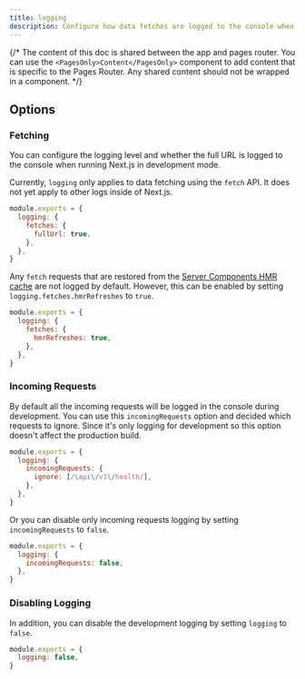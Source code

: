```yaml
---
title: logging
description: Configure how data fetches are logged to the console when running Next.js in development mode.
---
```


{/* The content of this doc is shared between the app and pages router. You can use the `<PagesOnly>Content</PagesOnly>` component to add content that is specific to the Pages Router. Any shared content should not be wrapped in a component. */}

## Options

### Fetching

You can configure the logging level and whether the full URL is logged to the console when running Next.js in development mode.

Currently, `logging` only applies to data fetching using the `fetch` API. It does not yet apply to other logs inside of Next.js.

```js filename="next.config.js"
module.exports = {
  logging: {
    fetches: {
      fullUrl: true,
    },
  },
}
```

Any `fetch` requests that are restored from the [Server Components HMR cache](/docs/app/api-reference/config/next-config-js/serverComponentsHmrCache) are not logged by default. However, this can be enabled by setting `logging.fetches.hmrRefreshes` to `true`.

```js filename="next.config.js"
module.exports = {
  logging: {
    fetches: {
      hmrRefreshes: true,
    },
  },
}
```

### Incoming Requests

By default all the incoming requests will be logged in the console during development. You can use this `incomingRequests` option and decided which requests to ignore.
Since it's only logging for development so this option doesn't affect the production build.

```js filename="next.config.js"
module.exports = {
  logging: {
    incomingRequests: {
      ignore: [/\api\/v1\/health/],
    },
  },
}
```

Or you can disable only incoming requests logging by setting `incomingRequests` to `false`.

```js filename="next.config.js"
module.exports = {
  logging: {
    incomingRequests: false,
  },
}
```

### Disabling Logging

In addition, you can disable the development logging by setting `logging` to `false`.

```js filename="next.config.js"
module.exports = {
  logging: false,
}
```
